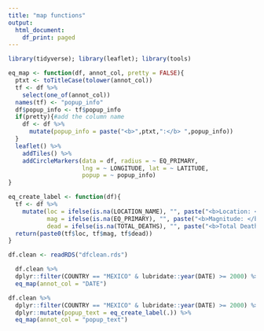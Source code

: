 ```yaml
---
title: "map functions"
output:
  html_document:
    df_print: paged
---
```


```r
library(tidyverse); library(leaflet); library(tools)
```

```r
eq_map <- function(df, annot_col, pretty = FALSE){
  ptxt <- toTitleCase(tolower(annot_col))
  tf <- df %>%
    select(one_of(annot_col))
  names(tf) <- "popup_info"
  df$popup_info <- tf$popup_info
  if(pretty){#add the column name
    df <- df %>%
      mutate(popup_info = paste("<b>",ptxt,":</b> ",popup_info))
  }
  leaflet() %>%
    addTiles() %>%
    addCircleMarkers(data = df, radius = ~ EQ_PRIMARY, 
                     lng = ~ LONGITUDE, lat = ~ LATITUDE,
                     popup = ~ popup_info)
}
```

```r
eq_create_label <- function(df){
  tf <- df %>%
    mutate(loc = ifelse(is.na(LOCATION_NAME), "", paste("<b>Location: </b>", LOCATION_NAME, "<br />")),
           mag = ifelse(is.na(EQ_PRIMARY), "", paste("<b>Magnitude: </b>", EQ_PRIMARY, "<br />")),
           dead = ifelse(is.na(TOTAL_DEATHS), "", paste("<b>Total Deaths: </b>", TOTAL_DEATHS)))
  return(paste0(tf$loc, tf$mag, tf$dead))
}
```

```r
df.clean <- readRDS("dfclean.rds")
```

```r
  df.clean %>% 
  dplyr::filter(COUNTRY == "MEXICO" & lubridate::year(DATE) >= 2000) %>% 
  eq_map(annot_col = "DATE")
```


```r
df.clean %>% 
  dplyr::filter(COUNTRY == "MEXICO" & lubridate::year(DATE) >= 2000) %>% 
  dplyr::mutate(popup_text = eq_create_label(.)) %>% 
  eq_map(annot_col = "popup_text")
```




